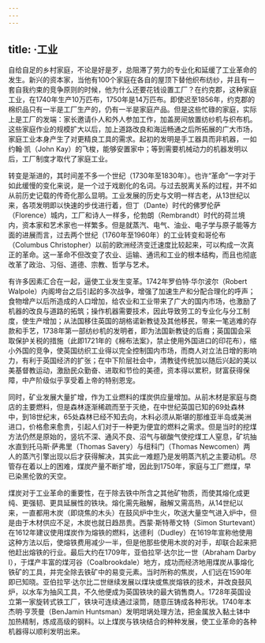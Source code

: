 ```yaml
---
---
---
```

title: ·工业
---




自给自足的乡村家庭，不论是好是歹，总阻滞了劳力的专业化和延缓了工业革命的发生。新兴的资本家，当他有100个家庭在各自的屋顶下替他织布纺纱，并且有一套自我约束的竞争原则的时候，他为什么还要花钱设置工厂？在约克郡，这种家庭工业，在1740年生产10万匹布，1750年是14万匹布。即使迟至1856年，约克郡的棉织品只有一半是工厂生产的，仍有一半是家庭产品。但是这些忙碌的家庭，实际上是工厂的发端：家长邀请仆人和外人参加工作，加盖房间放置纺纱机与织布机。这些家庭作业的规模扩大以后，加上道路改良和海运畅通之后所拓展的广大市场，家庭工业本身产生了对更精良工具的需求。起初的发明是手工器具而非机器，一如约翰·凯（John Kay）的飞梭，能够安置家中；等到需要机械动力的机器发明以后，工厂制度才取代了家庭工业。

转变是渐进的，其时间差不多一个世纪（1730年至1830年）。也许“革命”一字对于如此缓慢的变化来说，是一个过于戏剧化的名词。与过去脱离关系的过程，并不如从前历史记载的传奇化那么显明。工业发展的历史与文明一样古老，从13世纪以来，各项发明即以快速的步伐进行着，但丁（Dante）时代的佛罗伦萨（Florence）城内，工厂和诗人一样多，伦勃朗（Rembrandt）时代的荷兰境内，资本家和艺术家也一样繁多。但是就蒸汽、电气、油业、电子学与原子能等方面的进展而言，过去两个世纪（1760年至1960年）的工业转变和哥伦布（Columbus Christopher）以前的欧洲经济变迁速度比较起来，可以构成一次真正的革命。这一革命不但改变了农业、运输、通讯和工业的根本结构，而且也彻底改革了政治、习俗、道德、宗教、哲学与艺术。

有许多因素汇合在一起，逼使工业发生变革。1742年罗伯特·华尔波尔（Robert Walpole）内阁垮台之后引起的多次战争，增强了加速生产和分配合理化的呼声；食物增产以后所造成的人口增加，给农业和工业带来了广大的国内市场，也激励了机器的改良与道路的拓筑；操作机器需要技术，因此导致劳工的专业化与分工制度，使生产增加；从法国移住英国的胡格诺新教徒及其他移民，带来一笔逃难的存款和手艺，1738年第一部纺纱机的发明者，即为法国新教徒的后裔；英国国会采取保护关税的措施（此即1721年的《棉布法案》，禁止使用外国进口的印花布），缩小外国的竞争，使英国纺织工业得以完全控制国内市场，而商人对立法日增的影响力，有利于英国经济的扩张；在中下阶层社会中，清教徒传统加以随后兴起的美以美基督教运动，激励民众勤奋、进取和节俭的美德，资本得以累积，财富获得保障，中产阶级似乎享受着上帝的特别恩宠。

同时，矿业发展大量扩增，作为工业燃料的煤炭供应量增加。从前木材是家庭与商店的主要燃料，但是森林逐渐稀疏而至于灭绝，在中世纪英国已知的69处森林中，到18世纪末，65处森林已经不知去向，木料必须从斯堪的那维亚半岛或美洲进口，价格愈来愈贵，引起人们对于一种更为便宜的燃料之需求。但是当时的挖煤方法仍然是原始的，竖坑不深、通风不良、沼气与碳酸气使挖煤工人窒息，矿坑抽水直到托马斯·萨弗里（Thomas Savery）与纽科门（Thomas Newcomen）两人的蒸汽引擎出现以后才获得解决，其实此一难题乃是发明蒸汽机之主要动机。尽管存在着以上的困难，煤炭产量不断扩增，因此到1750年，家庭与工厂燃煤，早已染黑伦敦的天空。

煤炭对于工业革命的重要性，在于除去铁中所含之其他矿物质，而使其熔化成更纯、更强韧、更具延展性的铁块。熔化需先融解，融解又需高热，从14世纪以来，一直都用木炭（即烧焦的木头）在鼓风炉中生火，吹送大量空气进入炉中，但是由于木材供应不足，木炭也就日趋昂贵。西蒙·斯特蒂文特（Simon Sturtevant）在1612年建议使用煤炭作为熔铁的燃料，达德利（Dudley）在1619年宣称他使用这种方法以后，使熔铁费用减少一半，但是他那些使用木炭的对手，却联合起来把他赶出熔铁的行业。最后大约在1709年，亚伯拉罕·达尔比一世（Abraham Darby Ⅰ），于煤产丰富的煤河谷（Coalbrookdale）地方，成功而经济地用煤炭从事熔化铁矿的工具，并完全除去铁矿中的易变元素。当时所称的焦炭，人们远在1590年即已知晓。亚伯拉罕·达尔比二世继续发展以煤块或焦炭熔铁的技术，并改良鼓风炉，以水车为抽风工具，不久他便成为英国铁块的最大销售商人。1728年英国设立第一家旋转式铁工厂，铁块可连续通过滚筒，随意压铸成各种形状。1740年本杰明·亨茨曼（BenJamin Huntsman）发明坩埚处理方法，把金属放入黏土钵中加热精制，炼成高级的钢料。以上煤炭与铁块结合的种种发展，使工业革命的各种机器得以顺利发明出来。